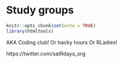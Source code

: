 # Study groups {#study-groups} 

```r
knitr::opts_chunk$set(echo = TRUE)
library(htmltools)
```



AKA Coding club!
Or hacky hours
Or RLadies!

https://twitter.com/satRdays_org